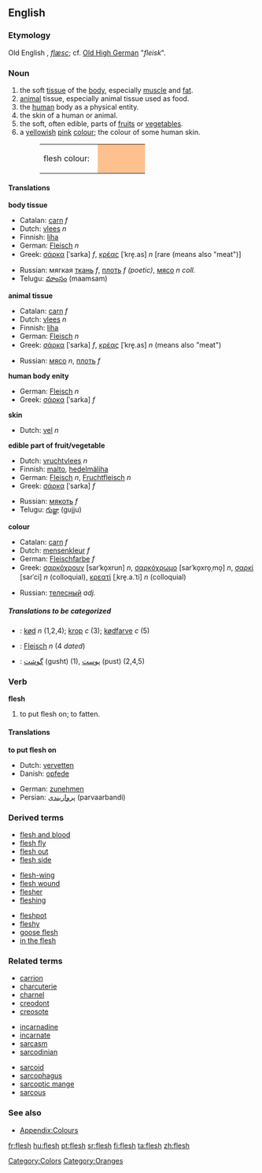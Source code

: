 {{wikipedia}}
==English==

===Etymology===
Old English ''{{Latinx|flǣsc}}'', ''[[flæsc]]''; cf. [[Old_High_German|Old High German]] "''fleisk''".

===Noun===
{{en-noun-unc}}

#the soft [[tissue]] of the [[body]], especially [[muscle]] and [[fat]].
#[[animal]] tissue, especially animal tissue used as food.
#the [[human]] body as a physical entity.
#the skin of a human or animal.
#the soft, often edible, parts of [[fruit]]s or [[vegetable]]s. 
#a [[yellow]]ish [[pink]] [[colour]]; the colour of some human skin.
#:<table><tr><td>flesh colour: &nbsp;</td><td bgcolor="#FFC090" width="80">&nbsp; </td></tr></table>

====Translations====
'''body tissue'''
{{top}}
*Catalan: [[carn]] ''f''
*Dutch: [[vlees]] ''n''
*Finnish: [[liha]]
*German: [[Fleisch]] ''n''
*Greek: [[σάρκα]] [ˈsarka] ''f'', [[κρέας]] [ˈkre̞.as] ''n'' [rare (means also "meat")]
{{mid}}
*Russian: мягкая [[ткань]] ''f'', [[плоть]] ''f (poetic)'', [[мясо]] ''n coll.''
*Telugu: [[మాంసం]] (maamsam)
{{bottom}}

'''animal tissue'''
{{top}}
*Catalan: [[carn]] ''f''
*Dutch: [[vlees]] ''n''
*Finnish: [[liha]]
*German: [[Fleisch]] ''n''
*Greek: [[σάρκα]] [ˈsarka] ''f'', [[κρέας]] [ˈkre̞.as] ''n'' (means also "meat")
{{mid}}
*Russian: [[мясо]] ''n'', [[плоть]] ''f''
{{bottom}}

'''human body enity'''
{{top}}
*German: [[Fleisch]] ''n''
*Greek: [[σάρκα]] [ˈsarka] ''f''
{{mid}}
{{bottom}}

'''skin'''
{{top}}
*Dutch: [[vel]] ''n''
{{mid}}
{{bottom}}

'''edible part of fruit/vegetable'''
{{top}}
*Dutch: [[vruchtvlees]] ''n''
*Finnish: [[malto]], [[hedelmäliha]]
*German: [[Fleisch]] ''n'', [[Fruchtfleisch]] ''n''
*Greek: [[σάρκα]] [ˈsarka] ''f''
{{mid}}
*Russian: [[мякоть]] ''f''
*Telugu: [[గుజ్జు]] (gujju)
{{bottom}}

'''colour'''
{{top}}
*Catalan: [[carn]] ''f''
*Dutch: [[mensenkleur]] ''f''
*German: [[Fleischfarbe]] ''f''
*Greek: [[σαρκόχρουν]] [sarˈko̞xrun] ''n'', [[σαρκόχρωμο]] [sarˈko̞xro̞ˌmo̞] ''n'', [[σαρκί]] [sarˈci] ''n'' (colloquial), [[κρεατί]] [ˌkre̞.a.ˈti] ''n'' (colloquial)
{{mid}}
*Russian: [[телесный]] ''adj.''
{{bottom}}

=====Translations to be categorized=====
{{checktrans}}
<!--Remove this section once all of the translations below have been moved into the tables above.-->
*{{ttbc|Danish}}: [[kød]] ''n'' (1,2,4); [[krop]] ''c'' (3); [[kødfarve]] ''c'' (5)
*{{ttbc|German}}: [[Fleisch]] ''n'' (4 ''dated'')
*{{ttbc|Persian}}: [[گوشت]] (gusht) (1), [[پوست]] (pust) (2,4,5)

===Verb===
'''flesh'''

#to put flesh on; to fatten.

====Translations====
'''to put flesh on'''
{{top}}
*Dutch: [[vervetten]]
*Danish: [[opfede]]
{{mid}}
*German: [[zunehmen]]
*Persian: [[پرواربندی]] (parvaarbandi)
{{bottom}}

===Derived terms===
{{top3}}
*[[flesh and blood]]
*[[flesh fly]]
*[[flesh out]]
*[[flesh side]]
{{mid3}}
*[[flesh-wing]]
*[[flesh wound]]
*[[flesher]]
*[[fleshing]]
{{mid3}}
*[[fleshpot]]
*[[fleshy]]
*[[goose flesh]]
*[[in the flesh]]
{{bottom}}

===Related terms===
{{top3}}
*[[carrion]]
*[[charcuterie]]
*[[charnel]]
*[[creodont]]
*[[creosote]]
{{mid3}}
*[[incarnadine]]
*[[incarnate]]
*[[sarcasm]]
*[[sarcodinian]]
{{mid3}}
*[[sarcoid]]
*[[sarcophagus]]
*[[sarcoptic mange]]
*[[sarcous]]
{{bottom}}

===See also===
*[[Wiktionary_Appendix:Colours|Appendix:Colours]]

[[Category:Colors]]
[[Category:Oranges]]

[[fr:flesh]]
[[hu:flesh]]
[[pt:flesh]]
[[sr:flesh]]
[[fi:flesh]]
[[ta:flesh]]
[[zh:flesh]]